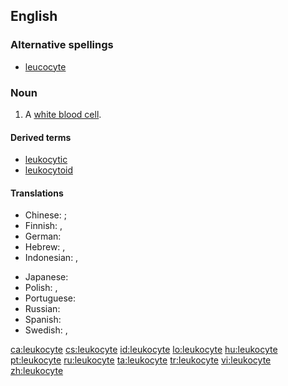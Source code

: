 ==English==

===Alternative spellings===
* [[leucocyte]]

===Noun===
{{en-noun}}

# {{context|cytology|immunology}} A [[white blood cell]].

====Derived terms====
*[[leukocytic]]
*[[leukocytoid]]

====Translations====
{{trans-top|a white blood cell}}
* Chinese:  {{t-|cmn|白血球|tr=bái xuè qiú|sc=Hani|xs=Mandarin}}; {{t|cmn|白细胞|tr=bái xì bāo|sc=Hani|xs=Mandarin}}
* Finnish: {{t+|fi|valkosolu}}, {{t+|fi|leukosyytti}}
* German: {{t+|de|Leukozyt|m}}
* Hebrew: {{t-|he|תא דם לבן|sc=Hebr}}, {{t-|he|לייקוציט|sc=Hebr}}
* Indonesian: {{t|id|leukosit|xs=Indonesian}}, {{t|id|sel darah putih|xs=Indonesian}}
{{trans-mid}}
* Japanese: {{t-|ja|白血球|tr=[[はっけっきゅう]], hakkekkyū|sc=Jpan}}
* Polish: {{t-|pl|leukocyt|m}}, {{t|pl|krwinka biała|f}}
* Portuguese: {{t+|pt|leucócito|m}}
* Russian: {{t|ru|лейкоцит|sc=Cyrl}}
* Spanish: {{t+|es|leucocito|m}}
* Swedish: {{t+|sv|leukocyt}}, {{t|sv|vit blodkropp}}
{{trans-bottom}}

[[ca:leukocyte]]
[[cs:leukocyte]]
[[id:leukocyte]]
[[lo:leukocyte]]
[[hu:leukocyte]]
[[pt:leukocyte]]
[[ru:leukocyte]]
[[ta:leukocyte]]
[[tr:leukocyte]]
[[vi:leukocyte]]
[[zh:leukocyte]]